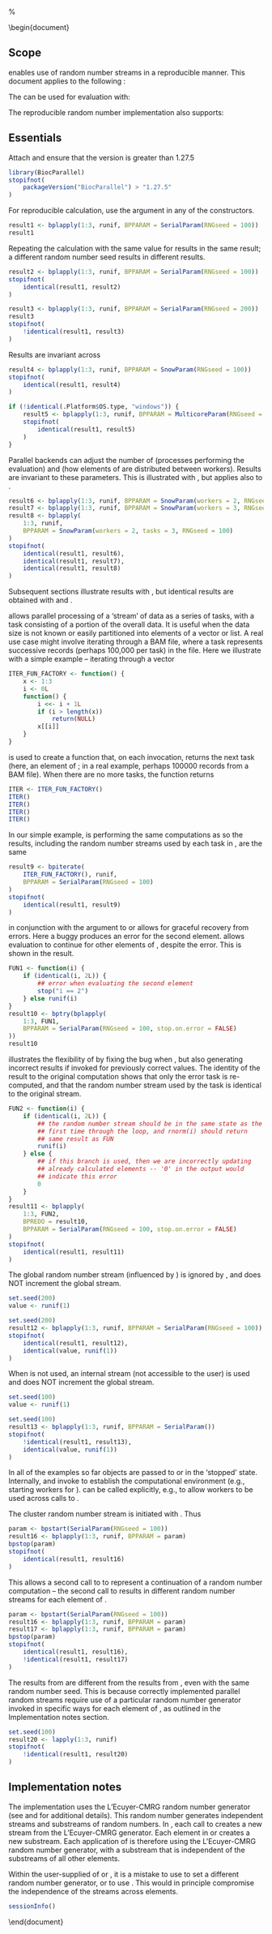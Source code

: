 %\VignetteIndexEntry{4. Random Numbers in BiocParallel}
%\VignetteKeywords{parallel, Infrastructure}
%\VignettePackage{BiocParallel}
%\VignetteEngine{knitr::knitr}

\documentclass{article}

```r
BiocStyle::latex()
```

```r
suppressPackageStartupMessages({
    library(BiocParallel)
})
```

\newcommand{\BiocParallel}{\Biocpkg{BiocParallel}}

\title{Random Numbers in BiocParallel}
\author{Martin Morgan\footnote{(Martin.Morgan@RoswellPark.org)}}
\date{Edited: 7 September, 2021; Compiled: \today}

\begin{document}

\maketitle

\tableofcontents

## Scope

\BiocParallel{} enables use of random number streams in a reproducible
manner. This document applies to the following \Rcode{*Param()}:

\begin{itemize}
-  \Rcode{SerialParam()}: sequential evaluation in a single *R* process.
-  \Rcode{SnowParam()}: parallel evaluation in multiple independent
  *R* processes.
-  \Rcode{MulticoreParam())}: parallel evaluation in *R*
  sessions running in forked threads. Not available on Windows.
\end{itemize}

The \Rcode{*Param()} can be used for evaluation with:

\begin{itemize}
-  \Rcode{bplapply()}: \Rcode{lapply()}-like application of a
  user-supplied function \Rcode{FUN} to a vector or list of elements
  \Rcode{X}.
-  \Rcode{bpiterate()}: apply a user-supplied function \Rcode{FUN} to
  an unknown number of elements resulting from successive calls to a
  user-supplied function \Rcode{ITER}.
\end{itemize}

The reproducible random number implementation also supports:

\begin{itemize}
-  \Rcode{bptry()} and the \Rcode{BPREDO=} argument, for
  re-evaluation of elements that fail (e.g., because of a bug in
  \Rcode{FUN}).
\end{itemize}

## Essentials

\subsection{Use of \Rcode{bplapply()} and \Rcode{RNGseed=}}

Attach \BiocParallel{} and ensure that the version is greater than 1.27.5

```r
library(BiocParallel)
stopifnot(
    packageVersion("BiocParallel") > "1.27.5"
)
```

For reproducible calculation, use the \Rcode{RNGseed=} argument in any
of the \Rcode{*Param()} constructors.

```r
result1 <- bplapply(1:3, runif, BPPARAM = SerialParam(RNGseed = 100))
result1
```

Repeating the calculation with the same value for \Rcode{RNGseed=}
results in the same result; a different random number seed results in
different results.

```r
result2 <- bplapply(1:3, runif, BPPARAM = SerialParam(RNGseed = 100))
stopifnot(
    identical(result1, result2)
)

result3 <- bplapply(1:3, runif, BPPARAM = SerialParam(RNGseed = 200))
result3
stopifnot(
    !identical(result1, result3)
)
```

Results are invariant across \Rcode{*Param()}

```r
result4 <- bplapply(1:3, runif, BPPARAM = SnowParam(RNGseed = 100))
stopifnot(
    identical(result1, result4)
)

if (!identical(.Platform$OS.type, "windows")) {
    result5 <- bplapply(1:3, runif, BPPARAM = MulticoreParam(RNGseed = 100))
    stopifnot(
        identical(result1, result5)
    )
}
```

Parallel backends can adjust the number of \Rcode{workers} (processes
performing the evaluation) and \Rcode{tasks} (how elements of \Rcode{X}
are distributed between workers). Results are invariant to these
parameters. This is illustrated with \Rcode{SnowParam()}, but applies
also to \Rcode{MulticoreParam()}.

```r
result6 <- bplapply(1:3, runif, BPPARAM = SnowParam(workers = 2, RNGseed = 100))
result7 <- bplapply(1:3, runif, BPPARAM = SnowParam(workers = 3, RNGseed = 100))
result8 <- bplapply(
    1:3, runif,
    BPPARAM = SnowParam(workers = 2, tasks = 3, RNGseed = 100)
)
stopifnot(
    identical(result1, result6),
    identical(result1, result7),
    identical(result1, result8)
)
```

Subsequent sections illustrate results with \Rcode{SerialParam()}, but
identical results are obtained with \Rcode{SnowParam()} and
\Rcode{MulticoreParam()}.

\subsection{Use with \Rcode{bpiterate()}}

\Rcode{bpiterate()} allows parallel processing of a 'stream' of data as
a series of tasks, with a task consisting of a portion of the overall
data. It is useful when the data size is not known or easily
partitioned into elements of a vector or list. A real use case might
involve iterating through a BAM file, where a task represents successive
records (perhaps 100,000 per task) in the file. Here we illustrate
with a simple example -- iterating through a vector \Rcode{x = 1:3}

```r
ITER_FUN_FACTORY <- function() {
    x <- 1:3
    i <- 0L
    function() {
        i <<- i + 1L
        if (i > length(x))
            return(NULL)
        x[[i]]
    }
}
``` 

\Rcode{ITER\_FUN\_FACTORY()} is used to create a function that, on each invocation,
returns the next task (here, an element of \Rcode{x}; in a real
example, perhaps 100000 records from a BAM file). When there are no
more tasks, the function returns \Rcode{NULL}

```r
ITER <- ITER_FUN_FACTORY()
ITER()
ITER()
ITER()
ITER()
``` 

In our simple example, \Rcode{bpiterate()} is performing the same
computations as \Rcode{bplapply()} so the results, including the
random number streams used by each task in \Rcode{bpiterate()}, are
the same

```r
result9 <- bpiterate(
    ITER_FUN_FACTORY(), runif,
    BPPARAM = SerialParam(RNGseed = 100)
)
stopifnot(
    identical(result1, result9)
)
``` 

\subsection{Use with \Rcode{bptry()}}

\Rcode{bptry()} in conjunction with the \Rcode{BPREDO=} argument to
\Rcode{bplapply()} or \Rcode{bpiterate()} allows for graceful recovery
from errors. Here a buggy \Rcode{FUN1()} produces an error for the
second element. \Rcode{bptry()} allows evaluation to continue for
other elements of \Rcode{X}, despite the error. This is shown in the
result.

```r
FUN1 <- function(i) {
    if (identical(i, 2L)) {
        ## error when evaluating the second element
        stop("i == 2")
    } else runif(i)
}
result10 <- bptry(bplapply(
    1:3, FUN1,
    BPPARAM = SerialParam(RNGseed = 100, stop.on.error = FALSE)
))
result10
```

\Rcode{FUN2()} illustrates the flexibility of \Rcode{bptry()} by fixing
the bug when \Rcode{i == 2}, but also generating incorrect results if
invoked for previously correct values. The identity of the result to
the original computation shows that only the error task is
re-computed, and that the random number stream used by the task is
identical to the original stream.

```r
FUN2 <- function(i) {
    if (identical(i, 2L)) {
        ## the random number stream should be in the same state as the
        ## first time through the loop, and rnorm(i) should return
        ## same result as FUN
        runif(i)
    } else {
        ## if this branch is used, then we are incorrectly updating
        ## already calculated elements -- '0' in the output would
        ## indicate this error
        0
    }
}
result11 <- bplapply(
    1:3, FUN2,
    BPREDO = result10,
    BPPARAM = SerialParam(RNGseed = 100, stop.on.error = FALSE)
)
stopifnot(
    identical(result1, result11)
)
``` 

\subsection{Relationship between \Rcode{RNGseed=} and \Rcode{set.seed()}}

The global random number stream (influenced by \Rcode{set.seed()}) is
ignored by \BiocParallel{}, and \BiocParallel{} does NOT increment the
global stream.

```r
set.seed(200)
value <- runif(1)

set.seed(200)
result12 <- bplapply(1:3, runif, BPPARAM = SerialParam(RNGseed = 100))
stopifnot(
    identical(result1, result12),
    identical(value, runif(1))
)
```

When \Rcode{RNGseed=} is not used, an internal stream (not accessible
to the user) is used and \BiocParallel{} does NOT increment the global stream.

```r
set.seed(100)
value <- runif(1)

set.seed(100)
result13 <- bplapply(1:3, runif, BPPARAM = SerialParam())
stopifnot(
    !identical(result1, result13),
    identical(value, runif(1))
)
```

\subsection{\Rcode{bpstart()} and random number streams}

In all of the examples so far \Rcode{*Param()} objects are passed to
\Rcode{bplapply()} or \Rcode{bpiterate()} in the 'stopped'
state. Internally, \Rcode{bplapply()} and \Rcode{bpiterate()} invoke
\Rcode{bpstart()} to establish the computational environment (e.g.,
starting workers for \Rcode{SnowParam()}). \Rcode{bpstart()} can be
called explicitly, e.g., to allow workers to be used across calls to
\Rcode{bplapply()}.

The cluster random number stream is initiated with
\Rcode{bpstart()}. Thus

```r
param <- bpstart(SerialParam(RNGseed = 100))
result16 <- bplapply(1:3, runif, BPPARAM = param)
bpstop(param)
stopifnot(
    identical(result1, result16)
)
``` 

This allows a second call to \Rcode{bplapply} to represent a
continuation of a random number computation -- the second call to
\Rcode{bplapply()} results in different random number streams for each
element of \Rcode{X}.

```r
param <- bpstart(SerialParam(RNGseed = 100))
result16 <- bplapply(1:3, runif, BPPARAM = param)
result17 <- bplapply(1:3, runif, BPPARAM = param)
bpstop(param)
stopifnot(
    identical(result1, result16),
    !identical(result1, result17)
)
``` 

\subsection{Relationship between \Rcode{bplapply()} and \Rcode{lapply()}}

The results from \Rcode{bplapply()} are different from the results from
\Rcode{lapply()}, even with the same random number seed. This is
because correctly implemented parallel random streams require use of a
particular random number generator invoked in specific ways for each
element of \Rcode{X}, as outlined in the Implementation notes section.

```r
set.seed(100)
result20 <- lapply(1:3, runif)
stopifnot(
    !identical(result1, result20)
)
``` 

## Implementation notes

The implementation uses the L'Ecuyer-CMRG random number generator (see
\Rcode{?RNGkind} and \Rcode{?parallel::clusterSetRNGStream} for
additional details). This random number generates independent streams
and substreams of random numbers. In \BiocParallel{}, each call to
\Rcode{bpstart()} creates a new stream from the L'Ecuyer-CMRG
generator. Each element in \Rcode{bplapply()} or \Rcode{bpiterate()}
creates a new substream. Each application of \Rcode{FUN} is therefore
using the L'Ecuyer-CMRG random number generator, with a substream that
is independent of the substreams of all other elements.

Within the user-supplied \Rcode{FUN} of \Rcode{bplapply()} or
\Rcode{bpiterate()}, it is a mistake to use \Rcode{RNGkind()} to set a
different random number generator, or to use \Rcode{set.seed()}. This
would in principle compromise the independence of the streams across
elements.

\section{\Rcode{sessionInfo()}}

```r
sessionInfo()
```

\end{document}
